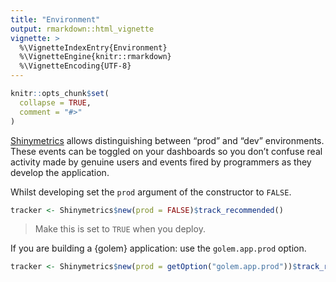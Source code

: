 ```yaml
---
title: "Environment"
output: rmarkdown::html_vignette
vignette: >
  %\VignetteIndexEntry{Environment}
  %\VignetteEngine{knitr::rmarkdown}
  %\VignetteEncoding{UTF-8}
---
```


```r
knitr::opts_chunk$set(
  collapse = TRUE,
  comment = "#>"
)
```

[Shinymetrics](https://shinymetrics.com) allows distinguishing between "prod" and
"dev" environments.
These events can be toggled on your dashboards so you don't confuse real
activity made by genuine users and events fired by programmers
as they develop the application.

Whilst developing set the `prod` argument of the constructor to `FALSE`.

```r
tracker <- Shinymetrics$new(prod = FALSE)$track_recommended()
```

> Make this is set to `TRUE` when you deploy.

If you are building a {golem} application: use the `golem.app.prod` option.

```r
tracker <- Shinymetrics$new(prod = getOption("golem.app.prod"))$track_recommended()
```

